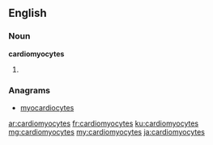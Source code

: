 ==English==

===Noun===
'''cardiomyocytes'''

# {{plural of|cardiomyocyte}}

===Anagrams===
* [[myocardiocytes#English|myocardiocytes]]

[[ar:cardiomyocytes]]
[[fr:cardiomyocytes]]
[[ku:cardiomyocytes]]
[[mg:cardiomyocytes]]
[[my:cardiomyocytes]]
[[ja:cardiomyocytes]]